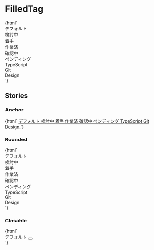 
<Meta title="Status/FilledTag" />

# FilledTag

<Canvas>
  <Story name="Default">
    {html` <div class="jumpu-filled-tag">デフォルト</div>
      <div class="jumpu-filled-tag bg-green-700 ">検討中</div>
      <div class="jumpu-filled-tag bg-red-700 ">着手</div>
      <div class="jumpu-filled-tag bg-yellow-700 ">作業済</div>
      <div class="jumpu-filled-tag bg-pink-600 ">確認中</div>
      <div class="jumpu-filled-tag bg-gray-600 ">ペンディング</div>
      <div class="jumpu-filled-tag bg-blue-700 ">TypeScript</div>
      <div class="jumpu-filled-tag bg-indigo-600 ">Git</div>
      <div class="jumpu-filled-tag bg-purple-600 ">Design</div>`}
  </Story>
</Canvas>

## Stories

### Anchor

<Canvas>
  <Story name="Anchor">
    {html` <a href="#" class="jumpu-filled-tag"> デフォルト </a>
      <a href="#" class="jumpu-filled-tag bg-green-700 "> 検討中 </a>
      <a href="#" class="jumpu-filled-tag bg-red-700 "> 着手 </a>
      <a href="#" class="jumpu-filled-tag bg-yellow-700 "> 作業済 </a>
      <a href="#" class="jumpu-filled-tag bg-pink-600 "> 確認中 </a>
      <a href="#" class="jumpu-filled-tag bg-gray-600 "> ペンディング </a>
      <a href="#" class="jumpu-filled-tag bg-blue-700 "> TypeScript </a>
      <a href="#" class="jumpu-filled-tag bg-indigo-600 "> Git </a>
      <a href="#" class="jumpu-filled-tag bg-purple-600 "> Design </a>`}
  </Story>
</Canvas>

### Rounded

<Canvas>
  <Story name="Rounded">
    {html` <div class="jumpu-filled-tag rounded-full">デフォルト</div>
      <div class="jumpu-filled-tag rounded-full bg-green-700 ">検討中</div>
      <div class="jumpu-filled-tag rounded-full bg-red-700 ">着手</div>
      <div class="jumpu-filled-tag rounded-full bg-yellow-700 ">作業済</div>
      <div class="jumpu-filled-tag rounded-full bg-pink-600 ">確認中</div>
      <div class="jumpu-filled-tag rounded-full bg-gray-600 ">ペンディング</div>
      <div class="jumpu-filled-tag rounded-full bg-blue-700 ">TypeScript</div>
      <div class="jumpu-filled-tag rounded-full bg-indigo-600 ">Git</div>
      <div class="jumpu-filled-tag rounded-full bg-purple-600 ">Design</div>`}
  </Story>
</Canvas>

### Closable

<Canvas>
  <Story name="Closable">
    {html` <div class="filled-tag">
      デフォルト
      <button />
    </div>`}
  </Story>
</Canvas>
